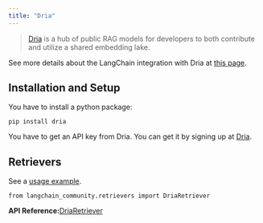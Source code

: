 ```yaml
---
title: "Dria"
---
```


> [Dria](https://dria.co/) is a hub of public RAG models for developers to both contribute and utilize a shared embedding lake.

See more details about the LangChain integration with Dria at [this page](https://dria.co/oss/integrations/langchain).

## Installation and Setup

You have to install a python package:

```
pip install dria
```

You have to get an API key from Dria. You can get it by signing up at [Dria](https://dria.co/).

## Retrievers

See a [usage example](/oss/integrations/retrievers/dria_index).

```
from langchain_community.retrievers import DriaRetriever
```

**API Reference:**[DriaRetriever](https://python.langchain.com/api_reference/community/retrievers/langchain_community.retrievers.dria_index.DriaRetriever.html)

